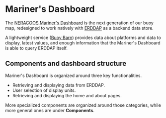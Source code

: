 
<Meta title="Mariner's Dashboard" />

# Mariner's Dashboard

The [NERACOOS Mariner's Dashboard](https://mariners.neracoos.org/)
is the next generation of our buoy map, redesigned to work natively
with [ERDDAP](http://www.neracoos.org/erddap/index.html) as a
backend data store.

A lightweight service ([Buoy Barn](https://github.com/gulfofmaine/buoy_barn))
provides data about platforms and data to display, latest values,
and enough information that the Mariner's Dashboard is able to
query ERDDAP itself.

## Components and dashboard structure

Mariner's Dashboard is organized around three key functionalities.

- Retrieving and displaying data from ERDDAP.
- User selection of display units.
- Retrieving and displaying the home and about pages.

More specialized components are organized around those categories,
while more general ones are under **Components**.

